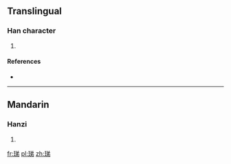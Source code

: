 {{also|瑅}}
==Translingual==

===Han character===
{{Han char|rn=96|rad=玉|as=07|sn=11|four=1812<sub>7</sub>|canj=一土金弓竹 (MGCNH)}}

# {{defn|Han|sort=玉07}}

====References====
* {{Han ref|kx=0732.070|dkj=20989|dj=1143.080|hdz=21118.110|uh=73F6|ud=29686|bh=D66B|bd=54891}}

----

==Mandarin==

===Hanzi===
{{cmn-hanzi|pin=[[tí]] ([[ti2]])|wg=t'i<sup>2</sup>}}

# {{defn|Mandarin|sort=玉07}}

[[fr:珶]]
[[pl:珶]]
[[zh:珶]]